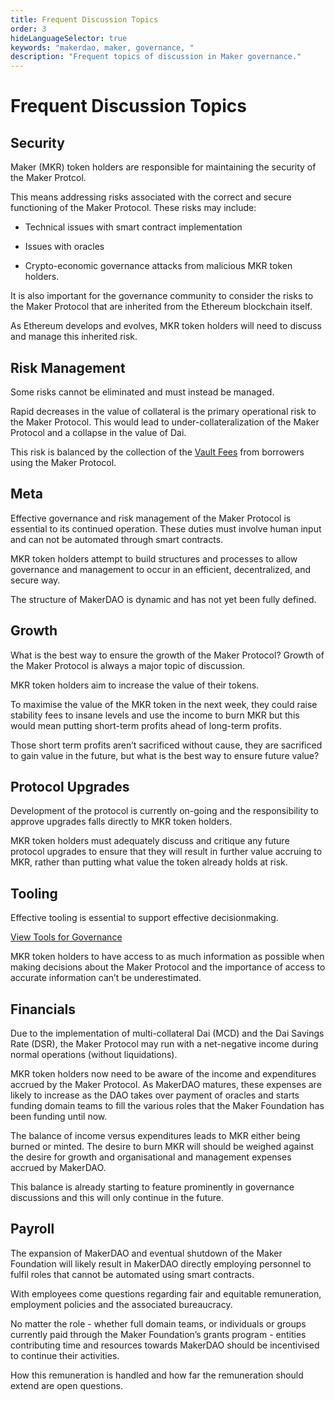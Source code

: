 ```yaml
---
title: Frequent Discussion Topics
order: 3
hideLanguageSelector: true
keywords: "makerdao, maker, governance, "
description: "Frequent topics of discussion in Maker governance."
---
```


# Frequent Discussion Topics

## Security

Maker (MKR) token holders are responsible for maintaining the security of the Maker Protcol.

This means addressing risks associated with the correct and secure functioning of the Maker Protocol. These risks may include:

- Technical issues with smart contract implementation

- Issues with oracles

- Crypto-economic governance attacks from malicious MKR token holders.


It is also important for the governance community to consider the risks to the Maker Protocol that are inherited from the Ethereum blockchain itself.

As Ethereum develops and evolves, MKR token holders will need to discuss and manage this inherited risk.

## Risk Management

Some risks cannot be eliminated and must instead be managed.

Rapid decreases in the value of collateral is the primary operational risk to the Maker Protocol. This would lead to under-collateralization of the Maker Protocol and a collapse in the value of Dai.

This risk is balanced by the collection of the [Vault Fees]() from borrowers using the Maker Protocol.

## Meta

Effective governance and risk management of the Maker Protocol is essential to its continued operation. These duties must involve human input and can not be automated through smart contracts.

MKR token holders attempt to build structures and processes to allow governance and management to occur in an efficient, decentralized, and secure way.

The structure of MakerDAO is dynamic and has not yet been fully defined.

## Growth

What is the best way to ensure the growth of the Maker Protocol? Growth of the Maker Protocol is always a major topic of discussion.

MKR token holders aim to increase the value of their tokens.

To maximise the value of the MKR token in the next week, they could raise stability fees to insane levels and use the income to burn MKR but this would mean putting short-term profits ahead of long-term profits.

Those short term profits aren’t sacrificed without cause, they are sacrificed to gain value in the future, but what is the best way to ensure future value?

## Protocol Upgrades

Development of the protocol is currently on-going and the responsibility to approve upgrades falls directly to MKR token holders.

MKR token holders must adequately discuss and critique any future protocol upgrades to ensure that they will result in further value accruing to MKR, rather than putting what value the token already holds at risk.

## Tooling

Effective tooling is essential to support effective decisionmaking.

<CTA>

[View Tools for Governance](participate.mdx#tooling)

</CTA>

MKR token holders to have access to as much information as possible when making decisions about the Maker Protocol and the importance of access to accurate information can’t be underestimated.

## Financials

Due to the implementation of multi-collateral Dai (MCD) and the Dai Savings Rate (DSR), the Maker Protocol may run with a net-negative income during normal operations (without liquidations).

MKR token holders now need to be aware of the income and expenditures accrued by the Maker Protocol. As MakerDAO matures, these expenses are likely to increase as the DAO takes over payment of oracles and starts funding domain teams to fill the various roles that the Maker Foundation has been funding until now.

The balance of income versus expenditures leads to MKR either being burned or minted. The desire to burn MKR will should be weighed against the desire for growth and organisational and management expenses accrued by MakerDAO.

This balance is already starting to feature prominently in governance discussions and this will only continue in the future.

## Payroll

The expansion of MakerDAO and eventual shutdown of the Maker Foundation will likely result in MakerDAO directly employing personnel to fulfil roles that cannot be automated using smart contracts.

With employees come questions regarding fair and equitable remuneration, employment policies and the associated bureaucracy.

No matter the role - whether full domain teams, or individuals or groups currently paid through the Maker Foundation’s grants program - entities contributing time and resources towards MakerDAO should be incentivised to continue their activities.

How this remuneration is handled and how far the remuneration should extend are open questions.
